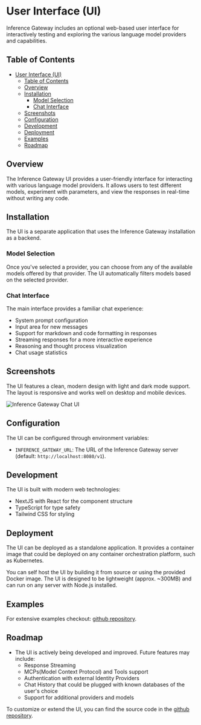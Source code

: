 # User Interface (UI)

Inference Gateway includes an optional web-based user interface for interactively testing and exploring the various language model providers and capabilities.

## Table of Contents
- [User Interface (UI)](#user-interface-ui)
  - [Table of Contents](#table-of-contents)
  - [Overview](#overview)
  - [Installation](#installation)
    - [Model Selection](#model-selection)
    - [Chat Interface](#chat-interface)
  - [Screenshots](#screenshots)
  - [Configuration](#configuration)
  - [Development](#development)
  - [Deployment](#deployment)
  - [Examples](#examples)
  - [Roadmap](#roadmap)

## Overview

The Inference Gateway UI provides a user-friendly interface for interacting with various language model providers. It allows users to test different models, experiment with parameters, and view the responses in real-time without writing any code.

## Installation

The UI is a separate application that uses the Inference Gateway installation as a backend.

### Model Selection

Once you've selected a provider, you can choose from any of the available models offered by that provider. The UI automatically filters models based on the selected provider.

### Chat Interface

The main interface provides a familiar chat experience:

- System prompt configuration
- Input area for new messages
- Support for markdown and code formatting in responses
- Streaming responses for a more interactive experience
- Reasoning and thought process visualization
- Chat usage statistics

## Screenshots

The UI features a clean, modern design with light and dark mode support. The layout is responsive and works well on desktop and mobile devices.

![Inference Gateway Chat UI](images/chat-ui.png)

## Configuration

The UI can be configured through environment variables:

- `INFERENCE_GATEWAY_URL`: The URL of the Inference Gateway server (default: `http://localhost:8080/v1`).

## Development

The UI is built with modern web technologies:

- NextJS with React for the component structure
- TypeScript for type safety
- Tailwind CSS for styling

## Deployment

The UI can be deployed as a standalone application. It provides a container image that could be deployed on any container orchestration platform, such as Kubernetes.

You can self host the UI by building it from source or using the provided Docker image. The UI is designed to be lightweight (approx. ~300MB) and can run on any server with Node.js installed.

## Examples

For extensive examples checkout: [github repository](https://github.com/inference-gateway/ui/tree/main/examples).

## Roadmap

- The UI is actively being developed and improved. Future features may include:
  - Response Streaming
  - MCPs(Model Context Protocol) and Tools support
  - Authentication with external Identity Providers
  - Chat History that could be plugged with known databases of the user's choice
  - Support for additional providers and models

To customize or extend the UI, you can find the source code in the [github repository](https://github.com/inference-gateway/ui/tree/main).
